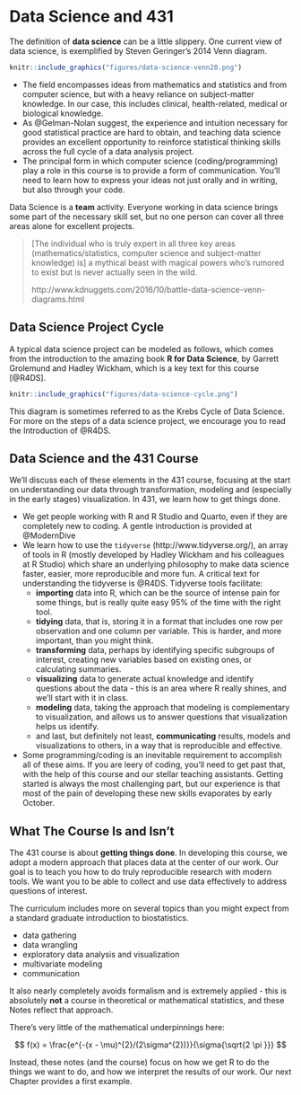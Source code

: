 # Data Science and 431

The definition of **data science** can be a little slippery. One current view of data science, is exemplified by Steven Geringer's 2014 Venn diagram.

```r
knitr::include_graphics("figures/data-science-venn20.png")
```

-   The field encompasses ideas from mathematics and statistics and from computer science, but with a heavy reliance on subject-matter knowledge. In our case, this includes clinical, health-related, medical or biological knowledge.
-   As @Gelman-Nolan suggest, the experience and intuition necessary for good statistical practice are hard to obtain, and teaching data science provides an excellent opportunity to reinforce statistical thinking skills across the full cycle of a data analysis project.
-   The principal form in which computer science (coding/programming) play a role in this course is to provide a form of communication. You'll need to learn how to express your ideas not just orally and in writing, but also through your code.

Data Science is a **team** activity. Everyone working in data science brings some part of the necessary skill set, but no one person can cover all three areas alone for excellent projects.

> \[The individual who is truly expert in all three key areas (mathematics/statistics, computer science and subject-matter knowledge) is\] a mythical beast with magical powers who's rumored to exist but is never actually seen in the wild.
>
> http://www.kdnuggets.com/2016/10/battle-data-science-venn-diagrams.html

## Data Science Project Cycle

A typical data science project can be modeled as follows, which comes from the introduction to the amazing book **R for Data Science**, by Garrett Grolemund and Hadley Wickham, which is a key text for this course [@R4DS].

```r
knitr::include_graphics("figures/data-science-cycle.png")
```

This diagram is sometimes referred to as the Krebs Cycle of Data Science. For more on the steps of a data science project, we encourage you to read the Introduction of @R4DS.

## Data Science and the 431 Course

We'll discuss each of these elements in the 431 course, focusing at the start on understanding our data through transformation, modeling and (especially in the early stages) visualization. In 431, we learn how to get things done.

-   We get people working with R and R Studio and Quarto, even if they are completely new to coding. A gentle introduction is provided at @ModernDive
-   We learn how to use the `tidyverse` (http://www.tidyverse.org/), an array of tools in R (mostly developed by Hadley Wickham and his colleagues at R Studio) which share an underlying philosophy to make data science faster, easier, more reproducible and more fun. A critical text for understanding the tidyverse is @R4DS. Tidyverse tools facilitate:
    -   **importing** data into R, which can be the source of intense pain for some things, but is really quite easy 95% of the time with the right tool.
    -   **tidying** data, that is, storing it in a format that includes one row per observation and one column per variable. This is harder, and more important, than you might think.
    -   **transforming** data, perhaps by identifying specific subgroups of interest, creating new variables based on existing ones, or calculating summaries.
    -   **visualizing** data to generate actual knowledge and identify questions about the data - this is an area where R really shines, and we'll start with it in class.
    -   **modeling** data, taking the approach that modeling is complementary to visualization, and allows us to answer questions that visualization helps us identify.
    -   and last, but definitely not least, **communicating** results, models and visualizations to others, in a way that is reproducible and effective.
-   Some programming/coding is an inevitable requirement to accomplish all of these aims. If you are leery of coding, you'll need to get past that, with the help of this course and our stellar teaching assistants. Getting started is always the most challenging part, but our experience is that most of the pain of developing these new skills evaporates by early October.

## What The Course Is and Isn't

The 431 course is about **getting things done**. In developing this course, we adopt a modern approach that places data at the center of our work. Our goal is to teach you how to do truly reproducible research with modern tools. We want you to be able to collect and use data effectively to address questions of interest.

The curriculum includes more on several topics than you might expect from a standard graduate introduction to biostatistics.

-   data gathering
-   data wrangling
-   exploratory data analysis and visualization
-   multivariate modeling
-   communication

It also nearly completely avoids formalism and is extremely applied - this is absolutely **not** a course in theoretical or mathematical statistics, and these Notes reflect that approach.

There's very little of the mathematical underpinnings here:

$$
f(x) = \frac{e^{-(x - \mu)^{2}/(2\sigma^{2})}}{\sigma{\sqrt{2 \pi }}} 
$$

Instead, these notes (and the course) focus on how we get R to do the things we want to do, and how we interpret the results of our work. Our next Chapter provides a first example.
